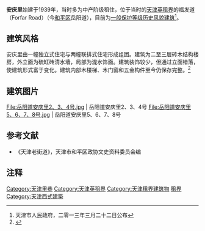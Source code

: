 {{天津历史风貌建筑|
省区市 = 天津市 |
名称 = 安庆里 |
图片 = [[File:岳阳道安庆里1号.jpg|200px]] |
编号 = 0130457<br />0130458<br />0130459 |
等级 = 一般保护 |
时代 = 1939年|
所在 = [[天津市|天津市]][[和平区_(天津市)|和平区]] |
公布 = 2013年3月22日 |
}}

'''安庆里'''始建于1939年，当时多为中产阶级租住，位于当时的[[天津英租界|天津英租界]]的福发道（Forfar Road）（今[[和平区_(天津市)|和平区]]岳阳道），目前为[[天津历史风貌建筑|一般保护等级历史风貌建筑]]<ref>天津市人民政府，二零一三年三月二十二日公布</ref>。

== 建筑风格 ==
安庆里由一幢独立式住宅与两幢联排式住宅形成组团。建筑为二至三层砖木结构楼房，外立面为硫缸砖清水墙，局部为混水饰面。建筑装饰较少，但通过立面错落，使建筑形式富于变化。建筑内部木楼梯、木门窗和五金构件至今仍保存完整。<ref>{{Cite web |url=http://www.fmjz.cn/Lists/1/DispForm.aspx?ID=214 |title=天津历史风貌建筑网 > 历史风貌建筑总览 > 安庆里 |access-date=2014-01-26 |archive-date=2014-02-03 |archive-url=https://web.archive.org/web/20140203211633/http://www.fmjz.cn/Lists/1/DispForm.aspx?ID=214 |dead-url=no }}</ref>

== 建筑图片 ==
<gallery>  
File:岳阳道安庆里2、3、4号.jpg | 岳阳道安庆里2、3、4号 
File:岳阳道安庆里5、6、7、8号.jpg | 岳阳道安庆里5、6、7、8号
</gallery>

== 参考文献 ==
*《天津老街道》，天津市和平区政协文史资料委员会编

== 注释 ==
<div class="references-small">
<references></references>
</div>

{{天津近代历史文化专题}}

[[Category:天津里巷|Category:天津里巷]]
[[Category:天津英租界|Category:天津英租界]]
[[Category:天津租界建筑物|Category:天津租界建筑物]]
[[Category:中国近代建筑|租界]]
[[Category:天津西式建築|Category:天津西式建築]]